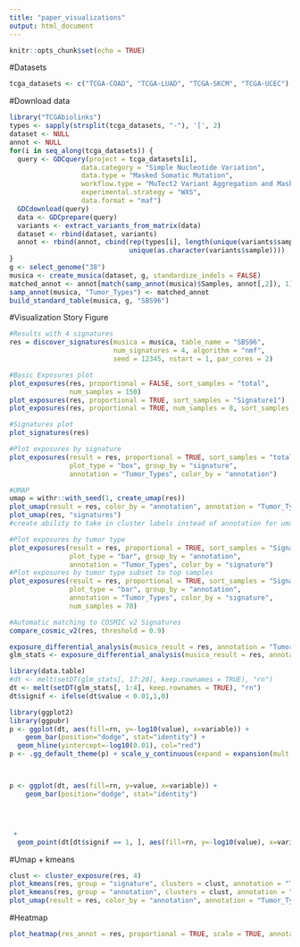 ```yaml
---
title: "paper_visualizations"
output: html_document
---
```


```r
knitr::opts_chunk$set(echo = TRUE)
```

#Datasets
```r
tcga_datasets <- c("TCGA-COAD", "TCGA-LUAD", "TCGA-SKCM", "TCGA-UCEC")
```

#Download data
```r
library("TCGAbiolinks")
types <- sapply(strsplit(tcga_datasets, "-"), '[', 2)
dataset <- NULL
annot <- NULL
for(i in seq_along(tcga_datasets)) {
  query <- GDCquery(project = tcga_datasets[i], 
                  data.category = "Simple Nucleotide Variation", 
                  data.type = "Masked Somatic Mutation", 
                  workflow.type = "MuTect2 Variant Aggregation and Masking",
                  experimental.strategy = "WXS",
                  data.format = "maf")
  GDCdownload(query)
  data <- GDCprepare(query)
  variants <- extract_variants_from_matrix(data)
  dataset <- rbind(dataset, variants)  
  annot <- rbind(annot, cbind(rep(types[i], length(unique(variants$sample))), 
                              unique(as.character(variants$sample))))
}
g <- select_genome("38")
musica <- create_musica(dataset, g, standardize_indels = FALSE)
matched_annot <- annot[match(samp_annot(musica)$Samples, annot[,2]), 1]
samp_annot(musica, "Tumor_Types") <- matched_annot
build_standard_table(musica, g, "SBS96")
```

#Visualization Story Figure
```r
#Results with 4 signatures
res = discover_signatures(musica = musica, table_name = "SBS96", 
                          num_signatures = 4, algorithm = "nmf", 
                          seed = 12345, nstart = 1, par_cores = 2)

#Basic Exposures plot
plot_exposures(res, proportional = FALSE, sort_samples = "total", 
               num_samples = 150)
plot_exposures(res, proportional = TRUE, sort_samples = "Signature1")
plot_exposures(res, proportional = TRUE, num_samples = 8, sort_samples = "name")

#Signatures plot
plot_signatures(res)

#Plot exposures by signature
plot_exposures(result = res, proportional = TRUE, sort_samples = "total", 
               plot_type = "box", group_by = "signature", 
               annotation = "Tumor_Types", color_by = "annotation")

#UMAP
umap = withr::with_seed(1, create_umap(res))
plot_umap(result = res, color_by = "annotation", annotation = "Tumor_Types")
plot_umap(res, "signatures")
#create ability to take in cluster labels instead of annotation for umap

#Plot exposures by tumor type
plot_exposures(result = res, proportional = TRUE, sort_samples = "Signature4", 
               plot_type = "bar", group_by = "annotation", 
               annotation = "Tumor_Types", color_by = "signature")
#Plot exposures by tumor type subset to top samples
plot_exposures(result = res, proportional = TRUE, sort_samples = "Signature4", 
               plot_type = "bar", group_by = "annotation", 
               annotation = "Tumor_Types", color_by = "signature", 
               num_samples = 70)

#Automatic matching to COSMIC v2 Signatures
compare_cosmic_v2(res, threshold = 0.9)
```


```r
exposure_differential_analysis(musica_result = res, annotation = "Tumor_Types", method = "wilcox", group1 = "COAD", group2 = "UCEC")
glm_stats <- exposure_differential_analysis(musica_result = res, annotation = "Tumor_Types", method = "glm")

library(data.table)
#dt <- melt(setDT(glm_stats[, 17:20], keep.rownames = TRUE), "rn")
dt <- melt(setDT(glm_stats[, 1:4], keep.rownames = TRUE), "rn")
dt$signif <- ifelse(dt$value < 0.01,1,0)

library(ggplot2)
library(ggpubr)
p <- ggplot(dt, aes(fill=rn, y=-log10(value), x=variable)) + 
    geom_bar(position="dodge", stat="identity") + 
  geom_hline(yintercept=-log10(0.01), col="red")
p <- .gg_default_theme(p) + scale_y_continuous(expand = expansion(mult = c(0, .1)))



p <- ggplot(dt, aes(fill=rn, y=value, x=variable)) + 
    geom_bar(position="dodge", stat="identity")




 +
  geom_point(dt[dt$signif == 1, ], aes(fill=rn, y=-log10(value), x=variable))
```

#Umap + kmeans
```r
clust <- cluster_exposure(res, 4)
plot_kmeans(res, group = "signature", clusters = clust, annotation = "Tumor_Types")
plot_kmeans(res, group = "annotation", clusters = clust, annotation = "Tumor_Types")
plot_umap(result = res, color_by = "annotation", annotation = "Tumor_Types", clust = clust)
```

#Heatmap
```r
plot_heatmap(res_annot = res, proportional = TRUE, scale = TRUE, annotation = "Tumor_Types")
```
